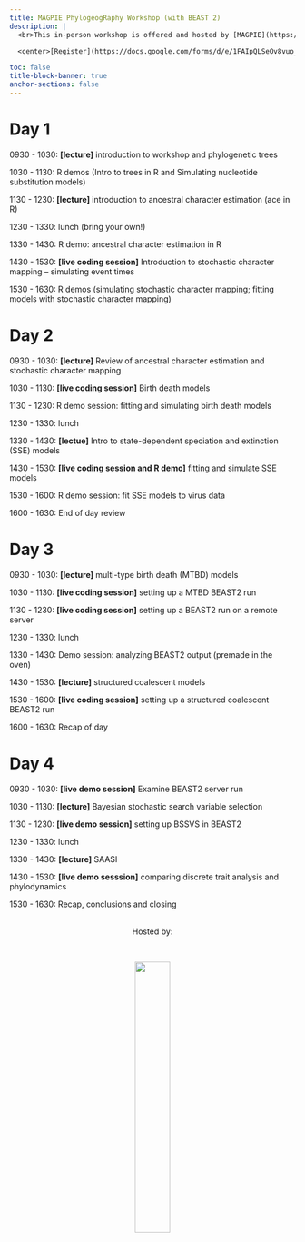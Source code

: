 ```yaml
---
title: MAGPIE PhylogeogRaphy Workshop (with BEAST 2)
description: |
  <br>This in-person workshop is offered and hosted by [MAGPIE](https://www.sfu.ca/magpie.html) in the Department of Mathematics at Simon Fraser University.   

  <center>[Register](https://docs.google.com/forms/d/e/1FAIpQLSeOv8vuo_HdsrBvmoONwcjoCHNAPPXnRvYSXVJmDQBSgpsrJw/viewform?usp=dialog){.btn .btn-outline-primary}</center>

toc: false
title-block-banner: true
anchor-sections: false
---
```


# Day 1 

0930 - 1030: **[lecture]** introduction to workshop and phylogenetic trees 

1030 - 1130: R demos (Intro to trees in R and Simulating nucleotide substitution models) 

1130 - 1230: **[lecture]** introduction to ancestral character estimation (ace in R)

1230 - 1330: lunch (bring your own!)

1330 - 1430: R demo: ancestral character estimation in R

1430 - 1530: **[live coding session]** Introduction to stochastic character mapping -- simulating event times 

1530 - 1630: R demos (simulating stochastic character mapping; fitting models with stochastic character mapping) 

# Day 2 

0930 - 1030: **[lecture]** Review of ancestral character estimation and stochastic character mapping

1030 - 1130: **[live coding session]** Birth death models 

1130 - 1230: R demo session: fitting and simulating birth death models
 
1230 - 1330: lunch

1330 - 1430: **[lectue]** Intro to state-dependent speciation and extinction (SSE) models 

1430 - 1530: **[live coding session and R demo]** fitting and simulate SSE models

1530 - 1600: R demo session: fit SSE models to virus data

1600 - 1630: End of day review
 
# Day 3

0930 - 1030: **[lecture]** multi-type birth death (MTBD) models

1030 - 1130: **[live coding session]** setting up a MTBD BEAST2 run 

1130 - 1230: **[live coding session]** setting up a BEAST2 run on a remote server

1230 - 1330: lunch

1330 - 1430: Demo session: analyzing BEAST2 output (premade in the oven)

1430 - 1530: **[lecture]** structured coalescent models 
 
1530 - 1600: **[live coding session]** setting up a structured coalescent BEAST2 run

1600 - 1630: Recap of day 

# Day 4

0930 - 1030: **[live demo session]** Examine BEAST2 server run 

1030 - 1130: **[lecture]** Bayesian stochastic search variable selection

1130 - 1230: **[live demo session]** setting up BSSVS in BEAST2

1230 - 1330: lunch

1330 - 1430: **[lecture]** SAASI
 
1430 - 1530: **[live demo sesssion]** comparing discrete trait analysis and phylodynamics

1530 - 1630: Recap, conclusions and closing

<!--
Can repeat for more days and sessions...
-->

<!--
<br><br>
![](img/duck_coffee.png){fig-alt="front logo"}
-->

<br>
<center>Hosted by:</center>
<br>

<center>![](img/magpieLogo/lightBackground/transparentcircle_darktext.png){fig-alt="host logo" width="35%"}</center>
